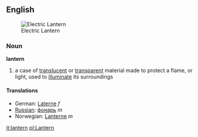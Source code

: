 ==English==
[[Image:LanternWiki.jpg|thumb|Electric Lantern]]
===Noun===
'''lantern'''
# a case of [[translucent]] or [[transparent]] material made to protect a flame, or light, used to [[illuminate]] its surroundings
====Translations====
*German: [[Laterne]] ''f''
*[[Russian]]: [[фонарь]] ''m''
*Norwegian: [[Lanterne]] ''m''

[[it:lantern]]
[[pl:Lantern]]